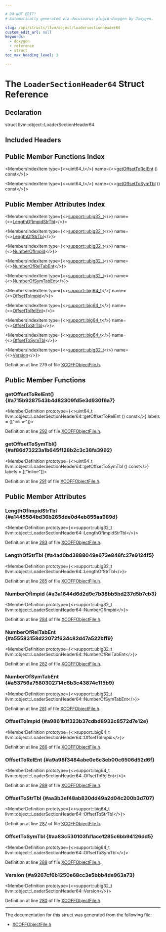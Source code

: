 ```yaml
---

# DO NOT EDIT!
# Automatically generated via docusaurus-plugin-doxygen by Doxygen.

slug: /api/structs/llvm/object/loadersectionheader64
custom_edit_url: null
keywords:
  - doxygen
  - reference
  - struct
toc_max_heading_level: 3

---
```





# The `LoaderSectionHeader64` Struct Reference

<DoxygenPage pluginConfig={pluginConfig}>



## Declaration

<CodeBlock>struct llvm::object::LoaderSectionHeader64</CodeBlock>

## Included Headers

<IncludesList>
<IncludesListItem
  filePath="llvm/Object/XCOFFObjectFile.h"
  permalink="/docs/api/files/include/include/llvm/include/llvm/object/xcoffobjectfile-h"
  isLocal="true" />
</IncludesList>

## Public Member Functions Index

<MembersIndex>

<MembersIndexItem
  type={<>uint64&#95;t</>}
  name={<><a href="#a715b9287543b4d82309fd5e3d930f6a7">getOffsetToRelEnt</a> () const</>}>
</MembersIndexItem>

<MembersIndexItem
  type={<>uint64&#95;t</>}
  name={<><a href="#af86d73223a1b645f128b2c3c38fa3992">getOffsetToSymTbl</a> () const</>}>
</MembersIndexItem>

</MembersIndex>

## Public Member Attributes Index

<MembersIndex>

<MembersIndexItem
  type={<><a href="/docs/api/namespaces/llvm/support/#a9351dc9ad74cfe9ab63829d6926db48c">support::ubig32&#95;t</a></>}
  name={<><a href="#a1445584bd36b265dde0d4eb855aa989d">LengthOfImpidStrTbl</a></>}>
</MembersIndexItem>

<MembersIndexItem
  type={<><a href="/docs/api/namespaces/llvm/support/#a9351dc9ad74cfe9ab63829d6926db48c">support::ubig32&#95;t</a></>}
  name={<><a href="#a4ad0bd3888049e673e846fc27e9124f5">LengthOfStrTbl</a></>}>
</MembersIndexItem>

<MembersIndexItem
  type={<><a href="/docs/api/namespaces/llvm/support/#a9351dc9ad74cfe9ab63829d6926db48c">support::ubig32&#95;t</a></>}
  name={<><a href="#a3a1644d6d2d9c7b38bb5bd237d5b7cb3">NumberOfImpid</a></>}>
</MembersIndexItem>

<MembersIndexItem
  type={<><a href="/docs/api/namespaces/llvm/support/#a9351dc9ad74cfe9ab63829d6926db48c">support::ubig32&#95;t</a></>}
  name={<><a href="#a55583158d22072f634c82d47a522bff9">NumberOfRelTabEnt</a></>}>
</MembersIndexItem>

<MembersIndexItem
  type={<><a href="/docs/api/namespaces/llvm/support/#a9351dc9ad74cfe9ab63829d6926db48c">support::ubig32&#95;t</a></>}
  name={<><a href="#a53756a7580302714c6b3c43874c115b9">NumberOfSymTabEnt</a></>}>
</MembersIndexItem>

<MembersIndexItem
  type={<><a href="/docs/api/namespaces/llvm/support/#ac50c51fbedcfefc8b346725ab20f71aa">support::big64&#95;t</a></>}
  name={<><a href="#a9861b1f323b37cdbd8932c8572d7e12e">OffsetToImpid</a></>}>
</MembersIndexItem>

<MembersIndexItem
  type={<><a href="/docs/api/namespaces/llvm/support/#ac50c51fbedcfefc8b346725ab20f71aa">support::big64&#95;t</a></>}
  name={<><a href="#a9a98f3484abe0e6c3eb00c6506d52d6f">OffsetToRelEnt</a></>}>
</MembersIndexItem>

<MembersIndexItem
  type={<><a href="/docs/api/namespaces/llvm/support/#ac50c51fbedcfefc8b346725ab20f71aa">support::big64&#95;t</a></>}
  name={<><a href="#aa3b3ef48ab830dd49a2d04c200b3d707">OffsetToStrTbl</a></>}>
</MembersIndexItem>

<MembersIndexItem
  type={<><a href="/docs/api/namespaces/llvm/support/#ac50c51fbedcfefc8b346725ab20f71aa">support::big64&#95;t</a></>}
  name={<><a href="#aa83c530103fd1ace1285c6bb94126dd5">OffsetToSymTbl</a></>}>
</MembersIndexItem>

<MembersIndexItem
  type={<><a href="/docs/api/namespaces/llvm/support/#a9351dc9ad74cfe9ab63829d6926db48c">support::ubig32&#95;t</a></>}
  name={<><a href="#a9267cf6b1250e68cc3e5bbb4de963a73">Version</a></>}>
</MembersIndexItem>

</MembersIndex>


Definition at line 279 of file <a href="/docs/api/files/include/include/llvm/include/llvm/object/xcoffobjectfile-h">XCOFFObjectFile.h</a>.

<SectionDefinition>

## Public Member Functions

### getOffsetToRelEnt() {#a715b9287543b4d82309fd5e3d930f6a7}

<MemberDefinition
  prototype={<>uint64&#95;t llvm::object::LoaderSectionHeader64::getOffsetToRelEnt () const</>}
  labels = {["inline"]}>

Definition at line <a href="/docs/api/files/include/include/llvm/include/llvm/object/xcoffobjectfile-h/#l00292">292</a> of file <a href="/docs/api/files/include/include/llvm/include/llvm/object/xcoffobjectfile-h">XCOFFObjectFile.h</a>.
</MemberDefinition>

### getOffsetToSymTbl() {#af86d73223a1b645f128b2c3c38fa3992}

<MemberDefinition
  prototype={<>uint64&#95;t llvm::object::LoaderSectionHeader64::getOffsetToSymTbl () const</>}
  labels = {["inline"]}>

Definition at line <a href="/docs/api/files/include/include/llvm/include/llvm/object/xcoffobjectfile-h/#l00291">291</a> of file <a href="/docs/api/files/include/include/llvm/include/llvm/object/xcoffobjectfile-h">XCOFFObjectFile.h</a>.
</MemberDefinition>

</SectionDefinition>

<SectionDefinition>

## Public Member Attributes

### LengthOfImpidStrTbl {#a1445584bd36b265dde0d4eb855aa989d}

<MemberDefinition
  prototype={<>support::ubig32&#95;t llvm::object::LoaderSectionHeader64::LengthOfImpidStrTbl</>}>

Definition at line <a href="/docs/api/files/include/include/llvm/include/llvm/object/xcoffobjectfile-h/#l00283">283</a> of file <a href="/docs/api/files/include/include/llvm/include/llvm/object/xcoffobjectfile-h">XCOFFObjectFile.h</a>.
</MemberDefinition>

### LengthOfStrTbl {#a4ad0bd3888049e673e846fc27e9124f5}

<MemberDefinition
  prototype={<>support::ubig32&#95;t llvm::object::LoaderSectionHeader64::LengthOfStrTbl</>}>

Definition at line <a href="/docs/api/files/include/include/llvm/include/llvm/object/xcoffobjectfile-h/#l00285">285</a> of file <a href="/docs/api/files/include/include/llvm/include/llvm/object/xcoffobjectfile-h">XCOFFObjectFile.h</a>.
</MemberDefinition>

### NumberOfImpid {#a3a1644d6d2d9c7b38bb5bd237d5b7cb3}

<MemberDefinition
  prototype={<>support::ubig32&#95;t llvm::object::LoaderSectionHeader64::NumberOfImpid</>}>

Definition at line <a href="/docs/api/files/include/include/llvm/include/llvm/object/xcoffobjectfile-h/#l00284">284</a> of file <a href="/docs/api/files/include/include/llvm/include/llvm/object/xcoffobjectfile-h">XCOFFObjectFile.h</a>.
</MemberDefinition>

### NumberOfRelTabEnt {#a55583158d22072f634c82d47a522bff9}

<MemberDefinition
  prototype={<>support::ubig32&#95;t llvm::object::LoaderSectionHeader64::NumberOfRelTabEnt</>}>

Definition at line <a href="/docs/api/files/include/include/llvm/include/llvm/object/xcoffobjectfile-h/#l00282">282</a> of file <a href="/docs/api/files/include/include/llvm/include/llvm/object/xcoffobjectfile-h">XCOFFObjectFile.h</a>.
</MemberDefinition>

### NumberOfSymTabEnt {#a53756a7580302714c6b3c43874c115b9}

<MemberDefinition
  prototype={<>support::ubig32&#95;t llvm::object::LoaderSectionHeader64::NumberOfSymTabEnt</>}>

Definition at line <a href="/docs/api/files/include/include/llvm/include/llvm/object/xcoffobjectfile-h/#l00281">281</a> of file <a href="/docs/api/files/include/include/llvm/include/llvm/object/xcoffobjectfile-h">XCOFFObjectFile.h</a>.
</MemberDefinition>

### OffsetToImpid {#a9861b1f323b37cdbd8932c8572d7e12e}

<MemberDefinition
  prototype={<>support::big64&#95;t llvm::object::LoaderSectionHeader64::OffsetToImpid</>}>

Definition at line <a href="/docs/api/files/include/include/llvm/include/llvm/object/xcoffobjectfile-h/#l00286">286</a> of file <a href="/docs/api/files/include/include/llvm/include/llvm/object/xcoffobjectfile-h">XCOFFObjectFile.h</a>.
</MemberDefinition>

### OffsetToRelEnt {#a9a98f3484abe0e6c3eb00c6506d52d6f}

<MemberDefinition
  prototype={<>support::big64&#95;t llvm::object::LoaderSectionHeader64::OffsetToRelEnt</>}>

Definition at line <a href="/docs/api/files/include/include/llvm/include/llvm/object/xcoffobjectfile-h/#l00289">289</a> of file <a href="/docs/api/files/include/include/llvm/include/llvm/object/xcoffobjectfile-h">XCOFFObjectFile.h</a>.
</MemberDefinition>

### OffsetToStrTbl {#aa3b3ef48ab830dd49a2d04c200b3d707}

<MemberDefinition
  prototype={<>support::big64&#95;t llvm::object::LoaderSectionHeader64::OffsetToStrTbl</>}>

Definition at line <a href="/docs/api/files/include/include/llvm/include/llvm/object/xcoffobjectfile-h/#l00287">287</a> of file <a href="/docs/api/files/include/include/llvm/include/llvm/object/xcoffobjectfile-h">XCOFFObjectFile.h</a>.
</MemberDefinition>

### OffsetToSymTbl {#aa83c530103fd1ace1285c6bb94126dd5}

<MemberDefinition
  prototype={<>support::big64&#95;t llvm::object::LoaderSectionHeader64::OffsetToSymTbl</>}>

Definition at line <a href="/docs/api/files/include/include/llvm/include/llvm/object/xcoffobjectfile-h/#l00288">288</a> of file <a href="/docs/api/files/include/include/llvm/include/llvm/object/xcoffobjectfile-h">XCOFFObjectFile.h</a>.
</MemberDefinition>

### Version {#a9267cf6b1250e68cc3e5bbb4de963a73}

<MemberDefinition
  prototype={<>support::ubig32&#95;t llvm::object::LoaderSectionHeader64::Version</>}>

Definition at line <a href="/docs/api/files/include/include/llvm/include/llvm/object/xcoffobjectfile-h/#l00280">280</a> of file <a href="/docs/api/files/include/include/llvm/include/llvm/object/xcoffobjectfile-h">XCOFFObjectFile.h</a>.
</MemberDefinition>

</SectionDefinition>

<hr/>

The documentation for this struct was generated from the following file:

<ul>
<li><a href="/docs/api/files/include/include/llvm/include/llvm/object/xcoffobjectfile-h">XCOFFObjectFile.h</a></li>
</ul>

</DoxygenPage>
